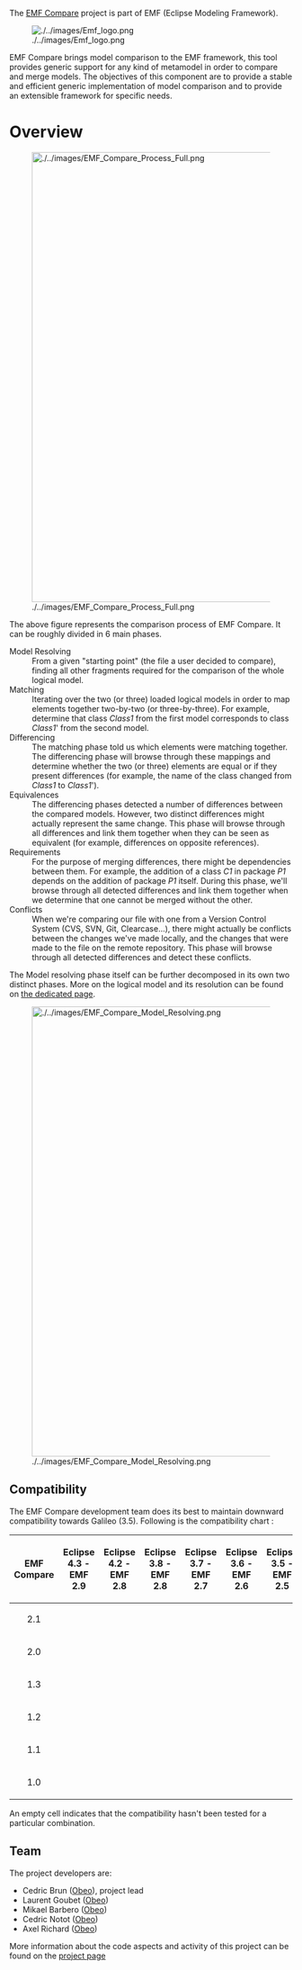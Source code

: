 The [http://www.eclipse.org/emf/compare EMF Compare] project is part of EMF (Eclipse Modeling Framework). 

[[Image:./../images/Emf_logo.png]]

EMF Compare brings model comparison to the EMF framework, this tool provides generic support for any kind of metamodel in order to compare and merge models. The objectives of this component are to provide a stable and efficient generic implementation of model comparison and to provide an extensible framework for specific needs. 

= Overview =

[[Image:./../images/EMF_Compare_Process_Full.png|thumb|center|800px]]

The above figure represents the comparison process of EMF Compare. It can be roughly divided in 6 main phases.
; Model Resolving
: From a given "starting point" (the file a user decided to compare), finding all other fragments required for the comparison of the whole logical model.
; Matching
: Iterating over the two (or three) loaded logical models in order to map elements together two-by-two (or three-by-three). For example, determine that class ''Class1'' from the first model corresponds to class ''Class1''' from the second model.
; Differencing
: The matching phase told us which elements were matching together. The differencing phase will browse through these mappings and determine whether the two (or three) elements are equal or if they present differences (for example, the name of the class changed from ''Class1'' to ''Class1''').
; Equivalences
: The differencing phases detected a number of differences between the compared models. However, two distinct differences might actually represent the same change. This phase will browse through all differences and link them together when they can be seen as equivalent (for example, differences on opposite references).
; Requirements
: For the purpose of merging differences, there might be dependencies between them. For example, the addition of a class ''C1'' in package ''P1'' depends on the addition of package ''P1'' itself. During this phase, we'll browse through all detected differences and link them together when we determine that one cannot be merged without the other.
; Conflicts
: When we're comparing our file with one from a Version Control System (CVS, SVN, Git, Clearcase...), there might actually be conflicts between the changes we've made locally, and the changes that were made to the file on the remote repository. This phase will browse through all detected differences and detect these conflicts.


The Model resolving phase itself can be further decomposed in its own two distinct phases. More on the logical model and its resolution can be found on [[./../developer/Logical%20Model.html|the dedicated page]].

[[Image:./../images/EMF_Compare_Model_Resolving.png|thumb|center|800px]]

== Compatibility ==

The EMF Compare development team does its best to maintain downward compatibility towards Galileo (3.5). Following is the compatibility chart : 

{| border="1"
|-
! EMF Compare 
! bgcolor="#cccccc" align="center" | Eclipse 4.3 - EMF 2.9
! align="center" | Eclipse 4.2 - EMF 2.8
! align="center" | Eclipse 3.8 - EMF 2.8 
! align="center" | Eclipse 3.7 - EMF 2.7 
! align="center" | Eclipse 3.6 - EMF 2.6 
! align="center" | Eclipse 3.5 - EMF 2.5 
! align="center" | Eclipse 3.4 - EMF 2.4
! align="center" | Eclipse 3.3 - EMF 2.3
! align="center" | Eclipse 3.2 - EMF 2.2 
|-
| bgcolor="#cccccc" align="center" | 2.1
| bgcolor="#46a546" | &nbsp;
| bgcolor="#46a546" | &nbsp;
| bgcolor="#46a546" | &nbsp;
| bgcolor="#46a546" | &nbsp;
| bgcolor="#46a546" | &nbsp;
| bgcolor="#46a546" | &nbsp;
| bgcolor="#9d261d" | &nbsp;
| bgcolor="#9d261d" | &nbsp;
| bgcolor="#9d261d" | &nbsp;
|-
| align="center" | 2.0
| bgcolor="#ffffff" | &nbsp;
| bgcolor="#46a546" | &nbsp;
| bgcolor="#46a546" | &nbsp;
| bgcolor="#46a546" | &nbsp;
| bgcolor="#46a546" | &nbsp;
| bgcolor="#46a546" | &nbsp;
| bgcolor="#9d261d" | &nbsp;
| bgcolor="#9d261d" | &nbsp;
| bgcolor="#9d261d" | &nbsp;
|-
| align="center" | 1.3
| bgcolor="#9d261d" | &nbsp;
| bgcolor="#9d261d" | &nbsp;
| bgcolor="#46a546" | &nbsp;
| bgcolor="#46a546" | &nbsp;
| bgcolor="#46a546" | &nbsp;
| bgcolor="#46a546" | &nbsp;
| bgcolor="#9d261d" | &nbsp;
| bgcolor="#9d261d" | &nbsp;
| bgcolor="#9d261d" | &nbsp;
|-
| align="center" | 1.2 
| bgcolor="#ffffff" | &nbsp;
| bgcolor="#ffffff" | &nbsp;
| bgcolor="#46a546" | &nbsp;
| bgcolor="#46a546" | &nbsp;
| bgcolor="#46a546" | &nbsp;
| bgcolor="#46a546" | &nbsp;
| bgcolor="#46a546" | &nbsp;
| bgcolor="#9d261d" | &nbsp;
| bgcolor="#9d261d" | &nbsp;
|-
| align="center" | 1.1 
| bgcolor="#ffffff" | &nbsp;
| bgcolor="#ffffff" | &nbsp;
| bgcolor="#46a546" | &nbsp;
| bgcolor="#46a546" | &nbsp;
| bgcolor="#46a546" | &nbsp;
| bgcolor="#46a546" | &nbsp;
| bgcolor="#46a546" | &nbsp;
| bgcolor="#9d261d" | &nbsp;
| bgcolor="#9d261d" | &nbsp;
|-
| align="center" | 1.0 
| bgcolor="#ffffff" | &nbsp;
| bgcolor="#ffffff" | &nbsp;
| bgcolor="#ffffff" | &nbsp;
| bgcolor="#ffffff" | &nbsp;
| bgcolor="#46a546" | &nbsp;
| bgcolor="#46a546" | &nbsp;
| bgcolor="#46a546" | &nbsp;
| bgcolor="#46a546" | &nbsp;
| bgcolor="#9d261d" | &nbsp;
|}

An empty cell indicates that the compatibility hasn't been tested for a particular combination.

== Team ==

The project developers are: 

* Cedric Brun ([http://www.obeo.fr Obeo]), project lead 
* Laurent Goubet ([http://www.obeo.fr Obeo])
* Mikael Barbero ([http://www.obeo.fr Obeo]) 
* Cedric Notot ([http://www.obeo.fr Obeo])
* Axel Richard ([http://www.obeo.fr Obeo])

More information about the code aspects and activity of this project can be found on the [http://www.eclipse.org/projects/project.php?id=modeling.emf.compare project page]

